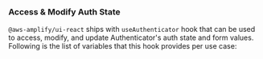 ### Access & Modify Auth State

`@aws-amplify/ui-react` ships with `useAuthenticator` hook that can be used to access, modify, and update Authenticator's auth state and form values. Following is the list of variables that this hook provides per use case:
